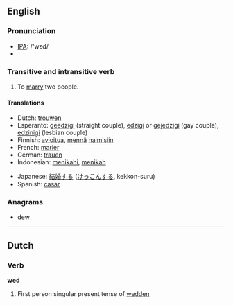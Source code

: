 ==English==

===Pronunciation===
*[[w:IPA|IPA]]: /'wεd/
*{{audio|en-us-wed.ogg|Audio (US)}}

===Transitive and  intransitive verb===
{{conj|wed|weds|wed '''or''' wedded|wed '''or''' wedded|wedding}}
{{conj2|||wedded|wedded||}}
# To [[marry]] two people.

====Translations====
{{top}}
*Dutch: [[trouwen]]
*Esperanto: [[geedzigi]] (straight couple), [[edzigi]] or [[gejedzigi]] (gay couple), [[edzinigi]] (lesbian couple)
*Finnish: [[avioitua]], [[mennä]] [[naimisiin]]
*French: [[marier]]
*German: [[trauen]]
*Indonesian: [[nikah|menikahi]], [[nikah|menikah]]
{{mid}}
*Japanese: [[結婚]]する ([[けっこん]]する, kekkon-suru)
*Spanish: [[casar]]
{{bottom}}

===Anagrams===
*[[dew]]

----
==Dutch==

===Verb===
'''wed'''

# First person singular present tense of [[wedden]]